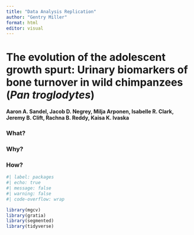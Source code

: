 ```yaml
---
title: "Data Analysis Replication"
author: "Gentry Miller"
format: html
editor: visual
---
```


# The evolution of the adolescent growth spurt: Urinary biomarkers of bone turnover in wild chimpanzees (*Pan troglodytes*)

**Aaron A. Sandel, Jacob D. Negrey, Milja Arponen, Isabelle R. Clark, Jeremy B. Clift, Rachna B. Reddy, Kaisa K. Ivaska**

### What?

### Why?

### How?

```r
#| label: packages
#| echo: true
#| message: false
#| warning: false
#| code-overflow: wrap

library(mgcv)
library(gratia)
library(segmented)
library(tidyverse)
```
